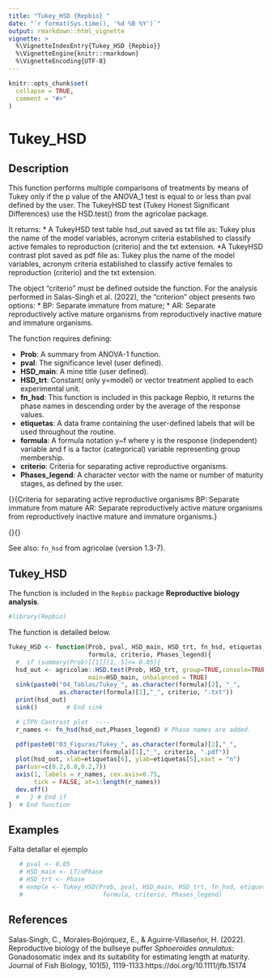 ```yaml
---
title: "Tukey_HSD {Repbio} "
date: "`r format(Sys.time(), '%d %B %Y')`"
output: rmarkdown::html_vignette
vignette: >
  %\VignetteIndexEntry{Tukey_HSD {Repbio}}
  %\VignetteEngine{knitr::rmarkdown}
  %\VignetteEncoding{UTF-8}
---
```


```r
knitr::opts_chunk$set(
  collapse = TRUE,
  comment = "#>"
)
```

# Tukey_HSD

## Description

This function performs multiple comparisons of treatments by means of Tukey
only if the p value of the ANOVA_1 test is equal to or less than pval
defined by the user. The TukeyHSD test (Tukey Honest Significant Differences) use
the HSD.test() from the agricolae package.

It returns:
 * A TukeyHSD test table hsd_out saved as txt file as: Tukey plus the name of the model variables, acronym criteria established to classify active females to reproduction (criterio) and the txt extension.
 *A TukeyHSD contrast plot saved as pdf file as: Tukey plus the name of the model variables, acronym criteria established to classify active females to reproduction (criterio) and the txt extension. 
 
 The object "criterio" must be defined outside the function.
For the analysis performed in Salas-Singh et al. (2022), the "criterion" object 
presents two options:
 * BP: Separate immature from mature;
 * AR: Separate reproductively active mature organisms from reproductively inactive mature and immature organisms.

The function requires defining:


 * **Prob**: A summary from ANOVA-1 function.
 * **pval**: The significance level (user defined).
 * **HSD_main**: A mine title (user defined).
 * **HSD_trt**: Constant( only y=model) or vector treatment applied to each
experimental unit.
 * **fn_hsd**: This function is included in this package Repbio, it
returns the phase names in descending order by the average of the
response values.
 * **etiquetas**: A data frame containing the user-defined labels that will
be used throughout the routine.
 * **formula**: A formula notation y~f where y is the response (independent)
variable and f is a factor (categorical) variable representing group
membership.
 * **criterio**: Criteria for separating active reproductive organisms.
 * **Phases_legend**: A character vector with the name or number of maturity
stages, as defined by the user.


\item{}{Criteria for separating active reproductive organisms
BP: Separate immature from mature
AR: Separate reproductively active mature organisms from
reproductively inactive mature and immature organisms.}
\item{}{}




See also: `fn_hsd` from agricolae (version 1.3-7).


## Tukey_HSD

The function is included in the `Repbio` package **Reproductive biology analysis**.


```r
#library(Repbio)
```


The function is detailed below.

```r
Tukey_HSD <- function(Prob, pval, HSD_main, HSD_trt, fn_hsd, etiquetas,
                      formula, criterio, Phases_legend){
  #  if (summary(Prob)[[1]][1, 5]<= 0.05){
  hsd_out <- agricolae::HSD.test(Prob, HSD_trt, group=TRUE,console=TRUE,
                      main=HSD_main, unbalanced = TRUE)
  sink(paste0("04_Tablas/Tukey_", as.character(formula)[2], "_",
              as.character(formula)[1],"_", criterio, ".txt"))
  print(hsd_out)
  sink()        # End sink

  # LTPh Contrast plot  ----
  r_names <- fn_hsd(hsd_out,Phases_legend) # Phase names are added.

  pdf(paste0("03_Figuras/Tukey_", as.character(formula)[2],"_",
             as.character(formula)[1],"_", criterio, ".pdf"))
  plot(hsd_out, xlab=etiquetas[6], ylab=etiquetas[5],xaxt = "n")
  par(usr=c(0.2,6.8,0.2,7))
  axis(1, labels = r_names, cex.axis=0.75,
       tick = FALSE, at=1:length(r_names))
  dev.off()
  #   } # End if
}  # End function
```


## Examples

Falta detallar el ejemplo

```r
   # pval <- 0.05
   # HSD_main <- LT/nPhase
   # HSD_trt <- Phase
   # exmple <- Tukey_HSD(Prob, pval, HSD_main, HSD_trt, fn_hsd, etiquetas,
   #                      formula, criterio, Phases_legend)
```


## References

Salas‐Singh, C., Morales‐Bojórquez, E., & Aguirre‐Villaseñor, H. (2022). Reproductive biology of the bullseye puffer *Sphoeroides annulatus*: Gonadosomatic index and its suitability for estimating length at maturity. Journal of Fish Biology, 101(5), 1119-1133.https://doi.org/10.1111/jfb.15174
